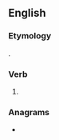 ==English==

===Etymology===
{{suffix|bury|est|lang=en}}.

===Verb===
{{head|en|verb form}}

# {{en-archaic second-person singular of|bury|lang=en}}

===Anagrams===
* {{anagrams|en|biurets|bustier|subtrie}}